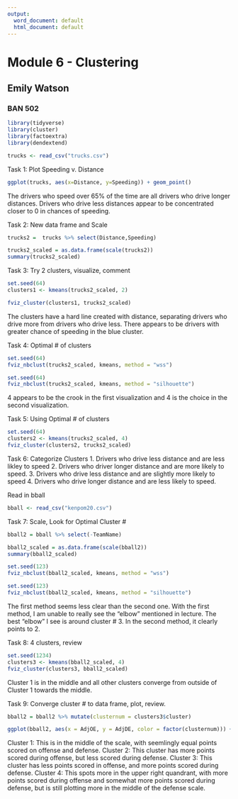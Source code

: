 ---
output:
  word_document: default
  html_document: default
---
# Module 6 - Clustering
## Emily Watson
### BAN 502

```{r}
library(tidyverse)
library(cluster)
library(factoextra)
library(dendextend)
```

```{r}
trucks <- read_csv("trucks.csv")
```

Task 1: Plot Speeding v. Distance
```{r}
ggplot(trucks, aes(x=Distance, y=Speeding)) + geom_point()
```

The drivers who speed over 65% of the time are all drivers who drive longer distances. Drivers who drive less distances appear to be concentrated closer to 0 in chances of speeding. 


Task 2: New data frame and Scale
```{r}
trucks2 =  trucks %>% select(Distance,Speeding)
```

```{r}
trucks2_scaled = as.data.frame(scale(trucks2))
summary(trucks2_scaled)
```


Task 3: Try 2 clusters, visualize, comment
```{r}
set.seed(64)
clusters1 <- kmeans(trucks2_scaled, 2)
```

```{r}
fviz_cluster(clusters1, trucks2_scaled)
```

The clusters have a hard line created with distance, separating drivers who drive more from drivers who drive less. There appears to be drivers with greater chance of speeding in the blue cluster. 


Task 4: Optimal # of clusters
```{r}
set.seed(64)
fviz_nbclust(trucks2_scaled, kmeans, method = "wss") 
```

```{r}
set.seed(64)
fviz_nbclust(trucks2_scaled, kmeans, method = "silhouette")
```

4 appears to be the crook in the first visualization and 4 is the choice in the second visualization.


Task 5: Using Optimal # of clusters
```{r}
set.seed(64)
clusters2 <- kmeans(trucks2_scaled, 4)
fviz_cluster(clusters2, trucks2_scaled)
```

Task 6: Categorize Clusters
1. Drivers who drive less distance and are less likley to speed
2. Drivers who driver longer distance and are more likely to speed.
3. Drivers who drive less distance and are slightly more likely to speed
4. Drivers who drive longer distance and are less likely to speed.


Read in bball
```{r}
bball <- read_csv("kenpom20.csv")
```

Task 7: Scale, Look for Optimal Cluster #
```{r}
bball2 = bball %>% select(-TeamName)
```

```{r}
bball2_scaled = as.data.frame(scale(bball2))
summary(bball2_scaled)
```

```{r}
set.seed(123)
fviz_nbclust(bball2_scaled, kmeans, method = "wss") 
```

```{r}
set.seed(123)
fviz_nbclust(bball2_scaled, kmeans, method = "silhouette") 
```

The first method seems less clear than the second one. With the first method, I am unable to really see the "elbow" mentioned in lecture. The best "elbow" I see is around cluster # 3. In the second method, it clearly points to 2.


Task 8: 4 clusters, review
```{r}
set.seed(1234)
clusters3 <- kmeans(bball2_scaled, 4)
fviz_cluster(clusters3, bball2_scaled)
```

Cluster 1 is in the middle and all other clusters converge from outside of Cluster 1 towards the middle. 


Task 9: Converge cluster # to data frame, plot, review. 
```{r}
bball2 = bball2 %>% mutate(clusternum = clusters3$cluster)
```

```{r}
ggplot(bball2, aes(x = AdjOE, y = AdjDE, color = factor(clusternum))) + geom_point()
```

Cluster 1: This is in the middle of the scale, with seemlingly equal points scored on offense and defense. 
Cluster 2: This cluster has more points scored during offense, but less scored during defense. 
Cluster 3: This cluster has less points scored in offense, and more points scored during defense. 
Cluster 4: This spots more in the upper right quandrant, with more points scored during offense and somewhat more points scored during defense, but is still plotting more in the middle of the defense scale. 